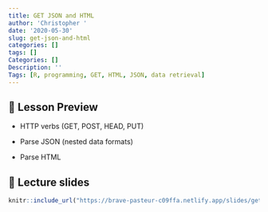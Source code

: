 ```yaml
---
title: GET JSON and HTML
author: 'Christopher '
date: '2020-05-30'
slug: get-json-and-html
categories: []
tags: []
Categories: []
Description: ''
Tags: [R, programming, GET, HTML, JSON, data retrieval]
---
```


## 📝 Lesson Preview

- HTTP verbs (GET, POST, HEAD, PUT)

- Parse JSON (nested data formats)

- Parse HTML

## 📣 Lecture slides

```r
knitr::include_url("https://brave-pasteur-c09ffa.netlify.app/slides/get-json-html")
```